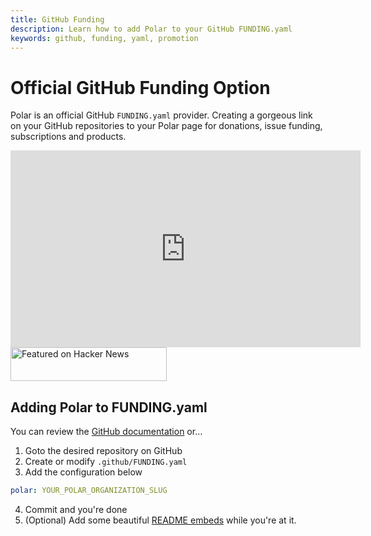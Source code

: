 ```yaml
---
title: GitHub Funding
description: Learn how to add Polar to your GitHub FUNDING.yaml
keywords: github, funding, yaml, promotion
---
```


# Official GitHub Funding Option

Polar is an official GitHub `FUNDING.yaml` provider. Creating a gorgeous link on
your GitHub repositories to your Polar page for donations, issue
funding, subscriptions and products.

<iframe
  width="560"
  height="315"
  src="https://www.youtube.com/embed/nWAci36HdbQ?si=K5Hg7bzeAuh3q8Sk"
  title="YouTube video player"
  frameborder="0"
  allow="accelerometer; autoplay; clipboard-write; encrypted-media; gyroscope; picture-in-picture; web-share"
  referrerpolicy="strict-origin-when-cross-origin"
  allowfullscreen
></iframe>

<a href="https://news.ycombinator.com/item?id=39382281">
  <img
    width="250"
    height="54"
    alt="Featured on Hacker News"
    src="https://hackernews-badge.vercel.app/api?id=39382281"
  />
</a>

## Adding Polar to FUNDING.yaml

You can review the [GitHub
documentation](https://docs.github.com/en/repositories/managing-your-repositorys-settings-and-features/customizing-your-repository/displaying-a-sponsor-button-in-your-repository)
or...

1. Goto the desired repository on GitHub
2. Create or modify `.github/FUNDING.yaml`
3. Add the configuration below

```yaml
polar: YOUR_POLAR_ORGANIZATION_SLUG
```

4. Commit and you're done
5. (Optional) Add some beautiful [README embeds](/docs/github/embeds) while you're at it.
